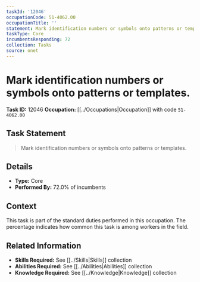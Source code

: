 ```yaml
---
taskId: '12046'
occupationCode: 51-4062.00
occupationTitle: ''
statement: Mark identification numbers or symbols onto patterns or templates.
taskType: Core
incumbentsResponding: 72
collection: Tasks
source: onet
---
```

# Mark identification numbers or symbols onto patterns or templates.

**Task ID:** 12046
**Occupation:** [[../Occupations|Occupation]] with code `51-4062.00`

## Task Statement

> Mark identification numbers or symbols onto patterns or templates.

## Details

- **Type:** Core
- **Performed By:** 72.0% of incumbents

## Context

This task is part of the standard duties performed in this occupation. The percentage indicates how common this task is among workers in the field.

## Related Information

- **Skills Required:** See [[../Skills|Skills]] collection
- **Abilities Required:** See [[../Abilities|Abilities]] collection
- **Knowledge Required:** See [[../Knowledge|Knowledge]] collection
